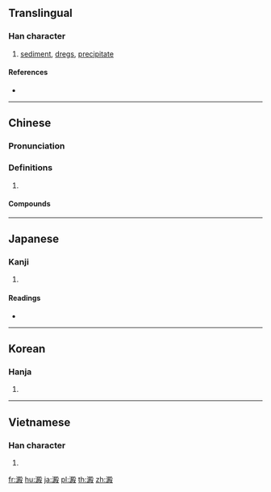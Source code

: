 {{also|淀}}
==Translingual==

===Han character===
{{Han char|rn=85|rad=水|as=13|sn=16|four=37147|canj=ESCE}}

# [[sediment]], [[dregs]], [[precipitate]]

====References====
* {{Han ref|kx=0653.260|dkj=18410|dj=1063.190|hdz=31764.160|uh=6FB1|ud=28593|bh=BEFD|bd=48893}}

----

==Chinese==
{{zh-forms|s=淀}}

===Pronunciation===
{{zh-pron
|m=diàn
|c=din6
|mc=y
|oc=y
|cat=
}}

===Definitions===
{{zh-hanzi}}

# {{rfdef|zh}}

====Compounds====
{{zh-der|沉澱|澱粉|胰澱粉酶}}

----

==Japanese==

===Kanji===
{{ja-kanji|grade=uc|rs=水13}}

# {{defn|lang=ja|sort=水13}}

====Readings====
* {{ja-readings|goon=[[でん]] (den)|kanon=[[てん]] (ten)|kun=[[おり]] (ori), [[どろ]] (doro), [[よどむ]] (yodomu)}}

----

==Korean==

===Hanja===
{{ko-hanja|hangeul=전|eumhun=|rv=jeon|mr=chŏn|y=cen}}

# {{defn|lang=ko|sort=水13}}

----

==Vietnamese==

===Han character===
{{vi-hantu|[[điện]], [[điến]]|rs=水13}}

# {{defn|lang=vi|sort=水13}}

[[fr:澱]]
[[hu:澱]]
[[ja:澱]]
[[pl:澱]]
[[th:澱]]
[[zh:澱]]